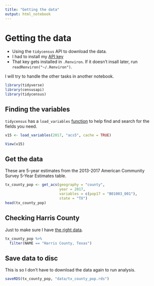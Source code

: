 ```yaml
---
title: "Getting the data"
output: html_notebook
---
```


# Getting the data

- Using the `tidycensus` API to download the data.
- I had to install my [API key](http://api.census.gov/data/key_signup.html)
- That key gets installed in `.Renviron`. If it doesn't insall later, run `readRenviron("~/.Renviron")`.

I will try to handle the other tasks in another notebook.

```r
library(tidyverse)
library(censusapi)
library(tidycensus)
```

## Finding the variables

`tidycensus` has a `load_variables` [function](https://walkerke.github.io/tidycensus/articles/basic-usage.html#searching-for-variables) to help find and search for the fields you need.


```r
v15 <- load_variables(2017, "acs5", cache = TRUE)

View(v15)
```

## Get the data

These are 5-year estimates from the 2013-2017 American Community Survey 5-Year Estimates table.

```r
tx_county_pop <- get_acs(geography = "county",
                         year = 2017,
                         variables = c(pop17 = "B01003_001"),
                         state = "TX")
head(tx_county_pop)
```

## Checking Harris County

Just to make sure I have [the right data](https://factfinder.census.gov/bkmk/cf/1.0/en/county/Harris County, Texas/POPULATION/ACS_EST).

```r
tx_county_pop %>% 
  filter(NAME == "Harris County, Texas")
```

## Save data to disc

This is so I don't have to download the data again to run analysis.

```r
saveRDS(tx_county_pop, "data/tx_county_pop.rds")
```

